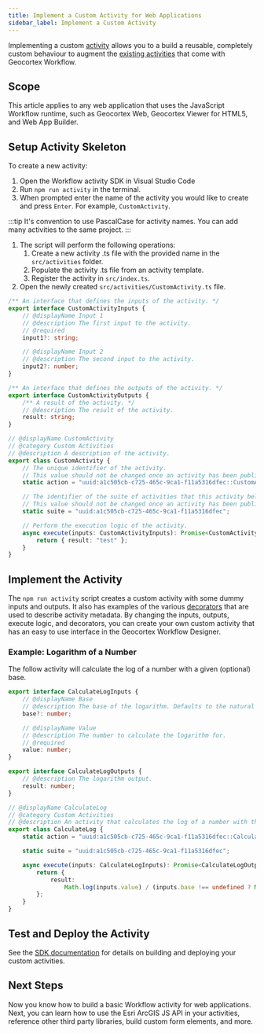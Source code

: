 ```yaml
---
title: Implement a Custom Activity for Web Applications
sidebar_label: Implement a Custom Activity
---
```



Implementing a custom [activity](concepts-key-concepts.mdx#activities-and-form-elements) allows you to a build a reusable, completely custom behaviour to augment the [existing activities](https://docs.geocortex.com/workflow/latest/help/Default.htm#wf5/help/activity-reference.htm%3FTocPath%3DActivities%7CActivity%2520Reference%7C_____0) that come with Geocortex Workflow.

## Scope

This article applies to any web application that uses the JavaScript Workflow runtime, such as Geocortex Web, Geocortex Viewer for HTML5, and Web App Builder.

<WebPrereqs />

## Setup Activity Skeleton

To create a new activity:

1. Open the Workflow activity SDK in Visual Studio Code
1. Run `npm run activity` in the terminal.
1. When prompted enter the name of the activity you would like to create and press `Enter`. For example, `CustomActivity`.

:::tip
It's convention to use PascalCase for activity names.
You can add many activities to the same project.
:::

1. The script will perform the following operations:
    1. Create a new activity .ts file with the provided name in the `src/activities` folder.
    1. Populate the activity .ts file from an activity template.
    1. Register the activity in `src/index.ts`.
1. Open the newly created `src/activities/CustomActivity.ts` file.

```ts
/** An interface that defines the inputs of the activity. */
export interface CustomActivityInputs {
    // @displayName Input 1
    // @description The first input to the activity.
    // @required
    input1?: string;

    // @displayName Input 2
    // @description The second input to the activity.
    input2?: number;
}

/** An interface that defines the outputs of the activity. */
export interface CustomActivityOutputs {
    /** A result of the activity. */
    // @description The result of the activity.
    result: string;
}

// @displayName CustomActivity
// @category Custom Activities
// @description A description of the activity.
export class CustomActivity {
    // The unique identifier of the activity.
    // This value should not be changed once an activity has been published.
    static action = "uuid:a1c505cb-c725-465c-9ca1-f11a5316dfec::CustomActivity";

    // The identifier of the suite of activities that this activity belongs to.
    // This value should not be changed once an activity has been published.
    static suite = "uuid:a1c505cb-c725-465c-9ca1-f11a5316dfec";

    // Perform the execution logic of the activity.
    async execute(inputs: CustomActivityInputs): Promise<CustomActivityOutputs> {
        return { result: "test" };
    }
}
```

## Implement the Activity

The `npm run activity` script creates a custom activity with some dummy inputs and outputs. It also has examples of the various [decorators](typescript-activity-decorators.mdx) that are used to describe activity metadata. By changing the inputs, outputs, execute logic, and decorators, you can create your own custom activity that has an easy to use interface in the Geocortex Workflow Designer.

<HostEsriApiVersionSnippet />

### Example: Logarithm of a Number

The follow activity will calculate the log of a number with a given (optional) base.

```ts
export interface CalculateLogInputs {
    // @displayName Base
    // @description The base of the logarithm. Defaults to the natural log.
    base?: number;

    // @displayName Value
    // @description The number to calculate the logarithm for.
    // @required
    value: number;
}

export interface CalculateLogOutputs {
    // @description The logarithm output.
    result: number;
}

// @displayName CalculateLog
// @category Custom Activities
// @description An activity that calculates the log of a number with the given base.
export class CalculateLog {
    static action = "uuid:a1c505cb-c725-465c-9ca1-f11a5316dfec::CalculateLog";

    static suite = "uuid:a1c505cb-c725-465c-9ca1-f11a5316dfec";

    async execute(inputs: CalculateLogInputs): Promise<CalculateLogOutputs> {
        return {
            result:
                Math.log(inputs.value) / (inputs.base !== undefined ? Math.log(inputs.base) : 1),
        };
    }
}
```

## Test and Deploy the Activity

See the [SDK documentation](getting-started-web.mdx#building) for details on building and deploying your custom activities.

## Next Steps

Now you know how to build a basic Workflow activity for web applications. Next, you can learn how to use the Esri ArcGIS JS API in your activities, reference other third party libraries, build custom form elements, and more.

<UseCaseContainer>
    <UseCaseCard
        title="Use the Esri ArcGIS JS API in an activity."
        description="Use the Esri ArcGIS JS API in an activity or form element."
        link="integrating-the-esri-api-web"
    />
    <UseCaseCard
        title="Reference other Third Party Libraries"
        description="Reference other third party libraries in your activities and form elements."
        link="reference-third-party-library-web"
    />
    <UseCaseCard
        title="Implement a Custom Form Element"
        description="Implement a custom form element for applications like Geocortex Web."
        link="implement-custom-form-elements-web"
    />
</UseCaseContainer>

